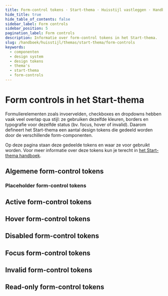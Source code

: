```yaml
---
title: Form-control tokens · Start-thema · Huisstijl vastleggen · Handboek
hide_title: true
hide_table_of_contents: false
sidebar_label: Form controls
sidebar_position: 5
pagination_label: Form controls
description: Informatie over form-control tokens in het Start-thema.
slug: /handboek/huisstijl/themas/start-thema/form-controls
keywords:
  - componenten
  - design system
  - design tokens
  - thema's
  - start-thema
  - form-controls
---
```



# Form controls in het Start-thema

Formulierelementen zoals invoervelden, checkboxes en dropdowns hebben vaak veel overlap qua stijl: ze gebruiken dezelfde kleuren, borders en typografie voor dezelfde status (bv. focus, hover of invalid).
Daarom defineert het Start-thema een aantal design tokens die gedeeld worden door de verschillende form-componenten.

Op deze pagina staan deze gedeelde tokens en waar ze voor gebruikt worden. Voor meer informatie over deze tokens kun je terecht in [het Start-thema handboek](/handboek/huisstijl/themas/start-thema).

## Algemene form-control tokens

<CommonDesignTokensTable type="form-control" maxPathLength={3} />

### Placeholder form-control tokens

<CommonDesignTokensTable type="form-control" item="placeholder" />

## Active form-control tokens

<CommonDesignTokensTable type="form-control" item="active" />

## Hover form-control tokens

<CommonDesignTokensTable type="form-control" item="hover" />

## Disabled form-control tokens

<CommonDesignTokensTable type="form-control" item="disabled" />

## Focus form-control tokens

<CommonDesignTokensTable type="form-control" item="focus" />

## Invalid form-control tokens

<CommonDesignTokensTable type="form-control" item="invalid" />

## Read-only form-control tokens

<CommonDesignTokensTable type="form-control" item="read-only" />
